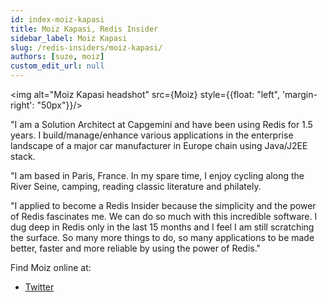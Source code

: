 ```yaml
---
id: index-moiz-kapasi
title: Moiz Kapasi, Redis Insider
sidebar_label: Moiz Kapasi
slug: /redis-insiders/moiz-kapasi/
authors: [suze, moiz]
custom_edit_url: null
---
```


<Authors frontMatter={frontMatter} />

<img alt="Moiz Kapasi headshot" src={Moiz} style={{float: "left", 'margin-right': "50px"}}/>

"I am a Solution Architect at Capgemini and have been using Redis for 1.5 years. I build/manage/enhance various applications in the enterprise landscape of a major car manufacturer in Europe chain using Java/J2EE stack.

"I am based in Paris, France. In my spare time, I enjoy cycling along the River Seine, camping, reading classic literature and philately.

"I applied to become a Redis Insider because the simplicity and the power of Redis fascinates me. We can do so much with this incredible software. I dug deep in Redis only in the last 15 months and I feel I am still scratching the surface. So many more things to do, so many applications to be made better, faster and more reliable by using the power of Redis."

<div style={{clear: "left"}}></div>

Find Moiz online at:

* [Twitter](https://twitter.com/kapasimoiz/)
